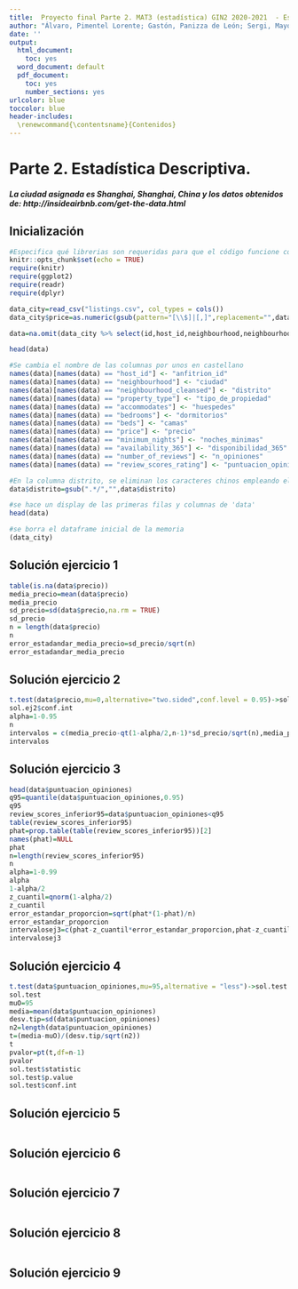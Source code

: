 ---
title:  Proyecto final Parte 2. MAT3 (estadística) GIN2 2020-2021  - Estadística Inferencial
author: "Álvaro, Pimentel Lorente; Gastón, Panizza de León; Sergi, Mayol Matos; Alejandro, Rodríguez Arguimbau"
date: ''
output:
  html_document: 
    toc: yes
  word_document: default
  pdf_document: 
    toc: yes
    number_sections: yes
urlcolor: blue
toccolor: blue
header-includes:
  \renewcommand{\contentsname}{Contenidos}
---



# Parte 2. Estadística Descriptiva.
##### La ciudad asignada es Shanghai, Shanghai, China y los datos obtenidos de: http://insideairbnb.com/get-the-data.html

## Inicialización
```{r setup, message = FALSE, warning=FALSE}

#Especifica qué librerias son requeridas para que el código funcione correctamente
knitr::opts_chunk$set(echo = TRUE)
require(knitr)
require(ggplot2)
require(readr)
require(dplyr)
```
```{r Inicializacion}
data_city=read_csv("listings.csv", col_types = cols())
data_city$price=as.numeric(gsub(pattern="[\\$]|[,]",replacement="",data_city$price))

data=na.omit(data_city %>% select(id,host_id,neighbourhood,neighbourhood_cleansed,property_type,accommodates,bedrooms,beds,price,minimum_nights,availability_365,number_of_reviews,review_scores_rating))

head(data)

#Se cambia el nombre de las columnas por unos en castellano
names(data)[names(data) == "host_id"] <- "anfitrion_id"
names(data)[names(data) == "neighbourhood"] <- "ciudad"
names(data)[names(data) == "neighbourhood_cleansed"] <- "distrito"
names(data)[names(data) == "property_type"] <- "tipo_de_propiedad"
names(data)[names(data) == "accommodates"] <- "huespedes"
names(data)[names(data) == "bedrooms"] <- "dormitorios"
names(data)[names(data) == "beds"] <- "camas"
names(data)[names(data) == "price"] <- "precio"
names(data)[names(data) == "minimum_nights"] <- "noches_minimas"
names(data)[names(data) == "availability_365"] <- "disponibilidad_365"
names(data)[names(data) == "number_of_reviews"] <- "n_opiniones"
names(data)[names(data) == "review_scores_rating"] <- "puntuacion_opiniones"

#En la columna distrito, se eliminan los caracteres chinos empleando el gsub para borrar todo lo anterior a '/'
data$distrito=gsub(".*/","",data$distrito)

#se hace un display de las primeras filas y columnas de 'data'
head(data)

#se borra el dataframe inicial de la memoria
(data_city) 
```

## Solución ejercicio 1

```{r ej1}
table(is.na(data$precio))
media_precio=mean(data$precio)
media_precio
sd_precio=sd(data$precio,na.rm = TRUE)
sd_precio
n = length(data$precio)
n
error_estadandar_media_precio=sd_precio/sqrt(n)
error_estadandar_media_precio
```

## Solución ejercicio 2

```{r ej2}
t.test(data$precio,mu=0,alternative="two.sided",conf.level = 0.95)->sol.ej2
sol.ej2$conf.int
alpha=1-0.95
n
intervalos = c(media_precio-qt(1-alpha/2,n-1)*sd_precio/sqrt(n),media_precio+qt(1-alpha/2,n-1)*sd_precio/sqrt(n))
intervalos
```

## Solución ejercicio 3

```{r ej3}
head(data$puntuacion_opiniones)
q95=quantile(data$puntuacion_opiniones,0.95)
q95
review_scores_inferior95=data$puntuacion_opiniones<q95
table(review_scores_inferior95)
phat=prop.table(table(review_scores_inferior95))[2]
names(phat)=NULL
phat
n=length(review_scores_inferior95)
n
alpha=1-0.99
alpha
1-alpha/2
z_cuantil=qnorm(1-alpha/2)
z_cuantil
error_estandar_proporcion=sqrt(phat*(1-phat)/n)
error_estandar_proporcion
intervalosej3=c(phat-z_cuantil*error_estandar_proporcion,phat-z_cuantil*error_estandar_proporcion)
intervalosej3
```

## Solución ejercicio 4

```{r ej4}
t.test(data$puntuacion_opiniones,mu=95,alternative = "less")->sol.test
sol.test
muO=95
media=mean(data$puntuacion_opiniones)
desv.tip=sd(data$puntuacion_opiniones)
n2=length(data$puntuacion_opiniones)
t=(media-muO)/(desv.tip/sqrt(n2))
t
pvalor=pt(t,df=n-1)
pvalor
sol.test$statistic
sol.test$p.value
sol.test$conf.int
```

## Solución ejercicio 5

```{r ej5}

```

## Solución ejercicio 6

```{r ej6}

```

## Solución ejercicio 7

```{r ej7}

```

## Solución ejercicio 8

```{r ej8}

```

## Solución ejercicio 9

```{r ej9}

```
